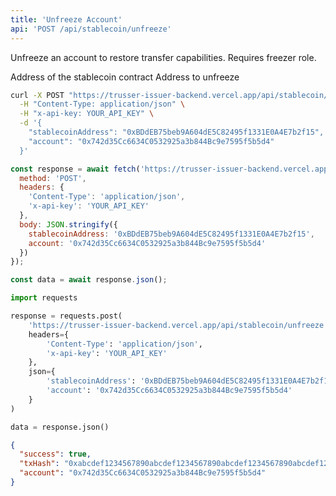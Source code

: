 ```yaml
---
title: 'Unfreeze Account'
api: 'POST /api/stablecoin/unfreeze'
---
```


Unfreeze an account to restore transfer capabilities. Requires freezer role.

<ParamField body="stablecoinAddress" type="string" required>
  Address of the stablecoin contract
</ParamField>

<ParamField body="account" type="string" required>
  Address to unfreeze
</ParamField>

<RequestExample>

```bash cURL
curl -X POST "https://trusser-issuer-backend.vercel.app/api/stablecoin/unfreeze" \
  -H "Content-Type: application/json" \
  -H "x-api-key: YOUR_API_KEY" \
  -d '{
    "stablecoinAddress": "0xBDdEB75beb9A604dE5C82495f1331E0A4E7b2f15",
    "account": "0x742d35Cc6634C0532925a3b844Bc9e7595f5b5d4"
  }'
```

```javascript JavaScript
const response = await fetch('https://trusser-issuer-backend.vercel.app/api/stablecoin/unfreeze', {
  method: 'POST',
  headers: {
    'Content-Type': 'application/json',
    'x-api-key': 'YOUR_API_KEY'
  },
  body: JSON.stringify({
    stablecoinAddress: '0xBDdEB75beb9A604dE5C82495f1331E0A4E7b2f15',
    account: '0x742d35Cc6634C0532925a3b844Bc9e7595f5b5d4'
  })
});

const data = await response.json();
```

```python Python
import requests

response = requests.post(
    'https://trusser-issuer-backend.vercel.app/api/stablecoin/unfreeze',
    headers={
        'Content-Type': 'application/json',
        'x-api-key': 'YOUR_API_KEY'
    },
    json={
        'stablecoinAddress': '0xBDdEB75beb9A604dE5C82495f1331E0A4E7b2f15',
        'account': '0x742d35Cc6634C0532925a3b844Bc9e7595f5b5d4'
    }
)

data = response.json()
```

</RequestExample>

<ResponseExample>

```json Response
{
  "success": true,
  "txHash": "0xabcdef1234567890abcdef1234567890abcdef1234567890abcdef1234567890ab",
  "account": "0x742d35Cc6634C0532925a3b844Bc9e7595f5b5d4"
}
```

</ResponseExample>